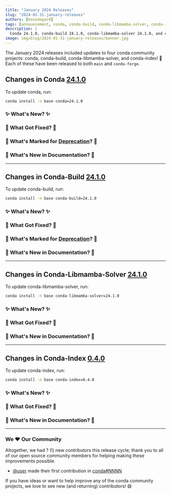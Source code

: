 ```yaml
---
title: "January 2024 Releases"
slug: "2024-01-31-january-releases"
authors: [kenodegard]
tags: [announcement, conda, conda-build, conda-libmamba-solver, conda-index]
description: |
  Conda 24.1.0, conda-build 24.1.0, conda-libmamba-solver 24.1.0, and conda-index 0.4.0 have been released! 🎉
image: img/blog/2024-01-31-january-releases/banner.jpg
---
```


The January 2024 releases included updates to four conda community projects: conda, conda-build, conda-libmamba-solver, and conda-index! 🎉 Each of these have been released to both `main` and `conda-forge`.

## Changes in Conda [24.1.0](https://github.com/conda/conda/releases/tag/24.1.0)

To update conda, run:

```bash
conda install -n base conda=24.1.0
```

### ✨ What's New? ✨

### 🔧 What Got Fixed? 🔧

### 🌅 What's Marked for [Deprecation](https://github.com/conda-incubator/ceps/blob/main/cep-9.md)? 🌅

### 📄 What's New in Documentation? 📄

---

## Changes in Conda-Build [24.1.0](https://github.com/conda/conda-build/releases/tag/24.1.0)

To update conda-build, run:

```bash
conda install -n base conda-build=24.1.0
```

### ✨ What's New? ✨

### 🔧 What Got Fixed? 🔧

### 🌅 What's Marked for [Deprecation](https://github.com/conda-incubator/ceps/blob/main/cep-9.md)? 🌅

### 📄 What's New in Documentation? 📄

---

## Changes in Conda-Libmamba-Solver [24.1.0](https://github.com/conda/conda-libmamba-solver/releases/tag/24.1.0)

To update conda-libmamba-solver, run:

```bash
conda install -n base conda-libmamba-solver=24.1.0
```

### ✨ What's New? ✨

### 🔧 What Got Fixed? 🔧

### 📄 What's New in Documentation? 📄

---

## Changes in Conda-Index [0.4.0](https://github.com/conda/conda-libmamba-solver/releases/tag/0.4.0)

To update conda-index, run:

```bash
conda install -n base conda-index=0.4.0
```

### ✨ What's New? ✨

### 🔧 What Got Fixed? 🔧

### 📄 What's New in Documentation? 📄

---

### We ❤️ Our Community

Altogether, we had ? (!) new contributors this release cycle; thank you to all of our open source community members for helping making these improvements possible.

- [@user](https://github.com/user) made their first contribution in [conda#NNNN](https://github.com/conda/conda/pull/NNNN)

If you have ideas or want to help improve any of the conda community projects, we love to see new (and returning) contributors! 😄
